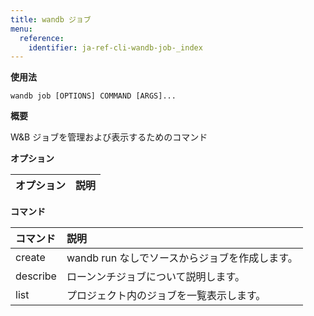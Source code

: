 ```yaml
---
title: wandb ジョブ
menu:
  reference:
    identifier: ja-ref-cli-wandb-job-_index
---
```


**使用法**

`wandb job [OPTIONS] COMMAND [ARGS]...`

**概要**

W&B ジョブを管理および表示するためのコマンド


**オプション**

| **オプション** | **説明** |
| :--- | :--- |


**コマンド**

| **コマンド** | **説明** |
| :--- | :--- |
| create | wandb run なしでソースからジョブを作成します。 |
| describe | ローンンチジョブについて説明します。 |
| list | プロジェクト内のジョブを一覧表示します。 |

<Card
  title="wandb job create"
  href="/ja/ref/cli/wandb-job/wandb-job-create/"
  arrow
/>

<Card
  title="wandb job describe"
  href="/ja/ref/cli/wandb-job/wandb-job-describe/"
  arrow
/>

<Card
  title="wandb job list"
  href="/ja/ref/cli/wandb-job/wandb-job-list/"
  arrow
/>
